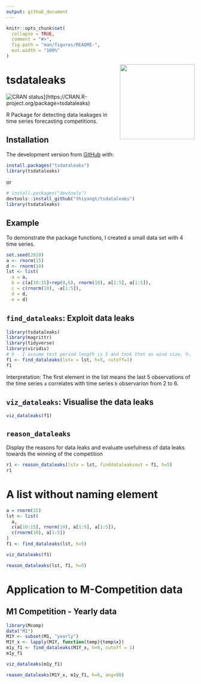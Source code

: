 ```yaml
---
output: github_document
---
```


<!-- README.md is generated from README.Rmd. Please edit that file -->

```r
knitr::opts_chunk$set(
  collapse = TRUE,
  comment = "#>",
  fig.path = "man/figures/README-",
  out.width = "100%"
)
```


<img src="hex/hexsticker.png" align="right" height="200"/>

# tsdataleaks

![CRAN status](https://www.r-pkg.org/badges/version/tsdataleaks)](https://CRAN.R-project.org/package=tsdataleaks)

R Package for detecting data leakages in time series forecasting competitions.

## Installation

<!--You can install the released version of tsdataleaks from --> <!-- [CRAN](https://CRAN.R-project.org) with: -->


<!--

``` r
install.packages("tsdataleaks")
```

-->



The development version from [GitHub](https://github.com/) with:


```r
install.packages("tsdataleaks")
library(tsdataleaks)
```

or


``` r
# install.packages("devtools")
devtools::install_github("thiyangt/tsdataleaks")
library(tsdataleaks)
```
## Example


To demonstrate the package functions, I created a small data set with 4 time series. 

```r
set.seed(2020)
a <- rnorm(15)
d <- rnorm(10)
lst <- list(
  a = a,
  b = c(a[10:15]+rep(8,6), rnorm(10), a[1:5], a[1:5]),
  c = c(rnorm(10), -a[1:5]),
  d = d,
  e = d)


```


## `find_dataleaks`: Exploit data leaks

```r
library(tsdataleaks)
library(magrittr)
library(tidyverse)
library(viridis)
# h - I assume test period length is 5 and took that as wind size, h.
f1 <- find_dataleaks(lstx = lst, h=5, cutoff=1) 
f1
```

Interpretation: The first element in the list means the last 5 observations of the time series `a` correlates with time series `b` observarion from 2 to 6.

## `viz_dataleaks`: Visualise the data leaks

```r
viz_dataleaks(f1)
```

## `reason_dataleaks`

Display the reasons for data leaks and evaluate usefulness of data leaks towards the winning of the competition

```r
r1 <- reason_dataleaks(lstx = lst, finddataleaksout = f1, h=5)
r1
```

# A list without naming element 

```r
a = rnorm(15)
lst <- list(
  a,
  c(a[10:15], rnorm(10), a[1:5], a[1:5]),
  c(rnorm(10), a[1:5])
)
f1 <- find_dataleaks(lst, h=5)
```

```r
viz_dataleaks(f1)
```

```r
reason_dataleaks(lst, f1, h=5)
```


# Application to M-Competition data

## M1 Competition - Yearly data

```r
library(Mcomp)
data("M1")
M1Y <- subset(M1, "yearly")
M1Y_x <- lapply(M1Y, function(temp){temp$x})
m1y_f1 <- find_dataleaks(M1Y_x, h=6, cutoff = 1)
m1y_f1
```

```r
viz_dataleaks(m1y_f1)
```

```r
reason_dataleaks(M1Y_x, m1y_f1, h=6, ang=90)
```
